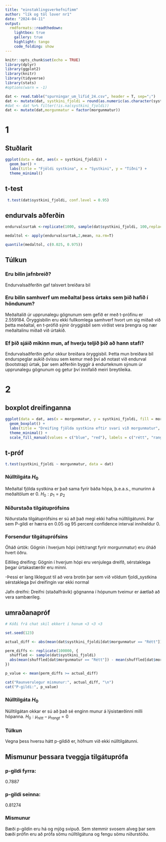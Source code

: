 ```yaml
---
title: "einstaklingsverkefnifimm"
author: "lík og töl lover nr1"
date: "2024-04-11"
output:
  rmdformats::readthedown:
    lightbox: true
    gallery: true
    highlight: tango
    code_folding: show
---
```


```r
knitr::opts_chunk$set(echo = TRUE)
library(dplyr)
library(ggplot2)
library(knitr)
library(tidyverse)
library(stats)
#options(warn = -1)
```

```r
dat <- read.table("spurningar_um_lifid_24.csv", header = T, sep=";")
dat <- mutate(dat, systkini_fjoldi = round(as.numeric(as.character(systkini_fjoldi))))
#dat <- dat %>% filter(!is.na(systkini_fjoldi))
dat <- mutate(dat,morgunmatur = factor(morgunmatur))
```

# 1
## Stuðlarit
```r
ggplot(data = dat, aes(x = systkini_fjoldi)) +
  geom_bar() +
  labs(title = "Fjöldi systkina", x = "Systkini", y = "Tíðni") +
  theme_minimal()
```

## t-test
```r
 t.test(dat$systkini_fjoldi, conf.level = 0.95)
```

## endurvals aðferðin
```r
endurvalsurtak <-replicate(1000, sample(dat$systkini_fjoldi, 100,replace=T))

medaltol <- apply(endurvalsurtak,2,mean, na.rm=T)

quantile(medaltol, c(0.025, 0.975))
```

## Túlkun

### Eru bilin jafnbreið?
Endurvalsaðferðin gaf talsvert breiðara bil

### Eru bilin samhverf um meðaltal þess úrtaks sem þið hafið í höndunum?
Meðaltalið úr upprunalegu gögnunum sem gefið er með t-prófinu er 2.559184.
Öryggisbilin eru ekki fullkomlega samhverf hvort um sig miðað við þetta meðaltal, en t-prófið sýnir öryggisbil sem virðist vera þrengra og nær meðaltalinu miðað við úrtakið.

### Ef þið sjáið mikinn mun, af hverju teljið þið að hann stafi?
Endurvalsaðferðin gefur okkur breiðara öryggisbil. Þetta mun breiðara bil endurspeglar aukið óvissu sem kemur með því að notast við endurval (bootstrap) úrtak, þar sem aðferðin byggir á endurteknum sýnum úr upprunalegu gögnunum og getur því innifalið meiri breytileika.

# 2

## boxplot dreifinganna
```r
ggplot(data = dat, aes(x = morgunmatur, y = systkini_fjoldi, fill = morgunmatur)) +
  geom_boxplot() +
  labs(title = "Dreifing fjölda systkina eftir svari við morgunmatur", x = "Morgunmatur", y = "Fjöldi systkina") +
  theme_minimal() +
  scale_fill_manual(values = c("blue", "red"), labels = c("rétt", "rangt"))
```

## t-próf
```r
t.test(systkini_fjoldi ~ morgunmatur, data = dat)
```

### Núlltilgáta $H_0$
Meðaltal fjölda systkina er það sama fyrir báða hópa, þ.e.a.s., munurinn á meðaltölum er 0.
$H_0: p_1 = p_2$

### Niðurstaða tilgátuprófsins
Niðurstaða tilgátuprófsins er sú að það megi ekki hafna núlltilgátunni. Þar sem P-gildi er hærra en 0.05 og 95 percent confidence interval inniheldur 0.

### Forsendur tilgátuprófsins
Óháð úrtök: Gögnin í hverjum hópi (rétt/rangt fyrir morgunmatur) eru óháð hvert öðru.

Eðlileg dreifing: Gögnin í hverjum hópi eru venjulega dreifð, sérstaklega þegar úrtakastærðir eru minni.

-Þessi er lang líklegust til að vera brotin þar sem við völdum fjoldi_systkina sérstaklega því dreifingin var ekki normal

Jafn dreifni: Dreifni (staðalfrávik) gögnanna í hópunum tveimur er áætlað að vera sambærileg.

## umraðanapróf

```r
# Kóði frá chat skil ekkert í honum <3 <3 <3

set.seed(123)

actual_diff <- abs(mean(dat$systkini_fjoldi[dat$morgunmatur == "Rétt"]) - mean(dat$systkini_fjoldi[dat$morgunmatur == "Rangt"]))

perm_diffs <- replicate(100000, {
  shuffled <- sample(dat$systkini_fjoldi)
  abs(mean(shuffled[dat$morgunmatur == "Rétt"]) - mean(shuffled[dat$morgunmatur == "Rangt"]))
})

p_value <- mean(perm_diffs >= actual_diff)

cat("Raunverulegur mismunur:", actual_diff, "\n")
cat("P-gildi:", p_value)
```

### Núlltilgáta $H_0$
Núlltilgátan okkar er sú að það sé enginn munur á lýsistærðinni milli hópanna.
$H_0: \mu_{rétt} - \mu_{rangt}= 0$


### Túlkun
Vegna þess hversu hátt p-gildið er, höfnum við ekki núlltilgátunni.


## Mismunur þessara tveggja tilgátuprófa

### p-gildi fyrra:
0.7887

### p-gildi seinna:
0.81274

### Mismunur

Bæði p-gildin eru há og mjög svipuð. Sem stemmir svosem alveg þar sem bæði prófin eru að prófa sömu núlltilgátuna og fengu sömu niðurstöðu.